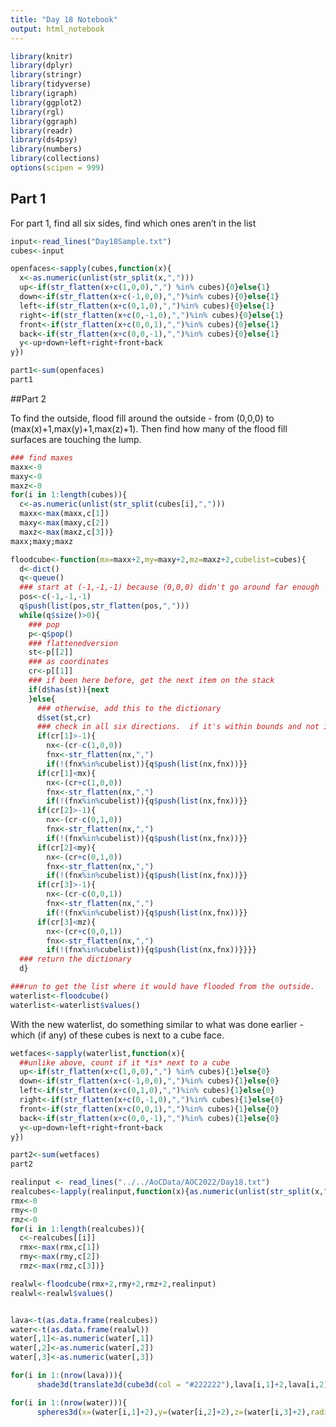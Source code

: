 ```yaml
---
title: "Day 18 Notebook"
output: html_notebook
---
```


```r
library(knitr)
library(dplyr)
library(stringr)
library(tidyverse)
library(igraph)
library(ggplot2)
library(rgl)
library(ggraph)
library(readr)
library(ds4psy)
library(numbers)
library(collections)
options(scipen = 999)
```


## Part 1
For part 1, find all six sides, find which ones aren't in the list
```r
input<-read_lines("Day18Sample.txt")
cubes<-input
```

```r
openfaces<-sapply(cubes,function(x){
  x<-as.numeric(unlist(str_split(x,",")))
  up<-if(str_flatten(x+c(1,0,0),",") %in% cubes){0}else{1}
  down<-if(str_flatten(x+c(-1,0,0),",")%in% cubes){0}else{1}
  left<-if(str_flatten(x+c(0,1,0),",")%in% cubes){0}else{1}
  right<-if(str_flatten(x+c(0,-1,0),",")%in% cubes){0}else{1}
  front<-if(str_flatten(x+c(0,0,1),",")%in% cubes){0}else{1}
  back<-if(str_flatten(x+c(0,0,-1),",")%in% cubes){0}else{1}
  y<-up+down+left+right+front+back
y})

part1<-sum(openfaces)
part1
```

##Part 2

To find the outside, flood fill around the outside - from (0,0,0) to (max(x)+1,max(y)+1,max(z)+1).  Then find how many of the flood fill surfaces are touching the lump.

```r
### find maxes
maxx<-0
maxy<-0
maxz<-0
for(i in 1:length(cubes)){
  c<-as.numeric(unlist(str_split(cubes[i],",")))
  maxx<-max(maxx,c[1])
  maxy<-max(maxy,c[2])
  maxz<-max(maxz,c[3])}
maxx;maxy;maxz
```

```r
floodcube<-function(mx=maxx+2,my=maxy+2,mz=maxz+2,cubelist=cubes){
  d<-dict()
  q<-queue()
  ### start at (-1,-1,-1) because (0,0,0) didn't go around far enough
  pos<-c(-1,-1,-1)
  q$push(list(pos,str_flatten(pos,",")))
  while(q$size()>0){
    ### pop
    p<-q$pop()
    ### flattenedversion
    st<-p[[2]]
    ### as coordinates
    cr<-p[[1]]
    ### if been here before, get the next item on the stack
    if(d$has(st)){next
    }else{
      ### otherwise, add this to the dictionary
      d$set(st,cr)
      ### check in all six directions.  if it's within bounds and not in the cube, then add it to the queue
      if(cr[1]>-1){
        nx<-(cr-c(1,0,0))
        fnx<-str_flatten(nx,",")
        if(!(fnx%in%cubelist)){q$push(list(nx,fnx))}}
      if(cr[1]<mx){
        nx<-(cr+c(1,0,0))
        fnx<-str_flatten(nx,",")
        if(!(fnx%in%cubelist)){q$push(list(nx,fnx))}}
      if(cr[2]>-1){
        nx<-(cr-c(0,1,0))
        fnx<-str_flatten(nx,",")
        if(!(fnx%in%cubelist)){q$push(list(nx,fnx))}}
      if(cr[2]<my){
        nx<-(cr+c(0,1,0))
        fnx<-str_flatten(nx,",")
        if(!(fnx%in%cubelist)){q$push(list(nx,fnx))}}
      if(cr[3]>-1){
        nx<-(cr-c(0,0,1))
        fnx<-str_flatten(nx,",")
        if(!(fnx%in%cubelist)){q$push(list(nx,fnx))}}
      if(cr[3]<mz){
        nx<-(cr+c(0,0,1))
        fnx<-str_flatten(nx,",")
        if(!(fnx%in%cubelist)){q$push(list(nx,fnx))}}}}
  ### return the dictionary
  d}
```


```r

###run to get the list where it would have flooded from the outside.
waterlist<-floodcube()
waterlist<-waterlist$values()
```

With the new waterlist, do something similar to what was done earlier - which (if any) of these cubes is next to a cube face.

```r
wetfaces<-sapply(waterlist,function(x){
  ##unlike above, count if it *is* next to a cube
  up<-if(str_flatten(x+c(1,0,0),",") %in% cubes){1}else{0}
  down<-if(str_flatten(x+c(-1,0,0),",")%in% cubes){1}else{0}
  left<-if(str_flatten(x+c(0,1,0),",")%in% cubes){1}else{0}
  right<-if(str_flatten(x+c(0,-1,0),",")%in% cubes){1}else{0}
  front<-if(str_flatten(x+c(0,0,1),",")%in% cubes){1}else{0}
  back<-if(str_flatten(x+c(0,0,-1),",")%in% cubes){1}else{0}
  y<-up+down+left+right+front+back
y})

part2<-sum(wetfaces)
part2
```

```r
realinput <- read_lines("../../AoCData/AOC2022/Day18.txt")
realcubes<-lapply(realinput,function(x){as.numeric(unlist(str_split(x,",")))})
rmx<-0
rmy<-0
rmz<-0
for(i in 1:length(realcubes)){
  c<-realcubes[[i]]
  rmx<-max(rmx,c[1])
  rmy<-max(rmy,c[2])
  rmz<-max(rmz,c[3])}

realwl<-floodcube(rmx+2,rmy+2,rmz+2,realinput)
realwl<-realwl$values()


lava<-t(as.data.frame(realcubes))
water<-t(as.data.frame(realwl))
water[,1]<-as.numeric(water[,1])
water[,2]<-as.numeric(water[,2])
water[,3]<-as.numeric(water[,3])

for(i in 1:(nrow(lava))){
      shade3d(translate3d(cube3d(col = "#222222"),lava[i,1]+2,lava[i,2]+2,lava[i,3]+2))}

for(i in 1:(nrow(water))){
      spheres3d(x=(water[i,1]+2),y=(water[i,2]+2),z=(water[i,3]+2),radius=.25,col = "#88CCFF",alpha=.25)}


```


